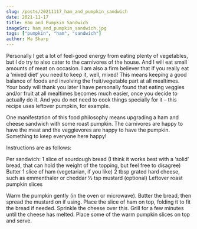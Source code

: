 ```yaml
---
slug: /posts/20211117_ham_and_pumpkin_sandwich
date: 2021-11-17
title: Ham and Pumpkin Sandwich
imageSrc: ham_and_pumpkin_sandwich.jpg
tags: ["pumpkin", "ham", "sandwich"]
author: Ma Sharp
---
```



Personally I get a lot of feel-good energy from eating plenty of vegetables, but I do try to also cater to the carnivores of the house. And I will eat small amounts of meat on occasion. I am also a firm believer that if you really eat a ‘mixed diet’ you need to keep it, well, mixed! This means keeping a good balance of foods and involving the fruit/vegetable part at all mealtimes. Your body will thank you later <FaRegSmile /> I have personally found that eating veggies and/or fruit at all mealtimes becomes much easier, once you decide to actually do it. And you do not need to cook things specially for it – this recipe uses leftover pumpkin, for example. 

One manifestation of this food philosophy means upgrading a ham and cheese sandwich with some roast pumpkin. The carnivores are happy to have the meat and the veggievores are happy to have the pumpkin. Something to keep everyone here happy! 

Instructions are as follows:  

Per sandwich: 
1 slice of sourdough bread (I think it works best with a ‘solid’ bread, that can hold the weight of the topping, but feel free to disagree) 
Butter 
1 slice of ham (vegetarian, if you like) 
2 tbsp grated hard cheese, such as emmenthaler or cheddar 
½ tsp mustard (optional) 
Leftover roast pumpkin slices 

Warm the pumpkin gently (in the oven or microwave). Butter the bread, then spread the mustard on if using. Place the slice of ham on top, folding it to fit the bread if needed. Sprinkle the cheese over this. Grill for a few minutes until the cheese has melted. Place some of the warm pumpkin slices on top and serve. 
